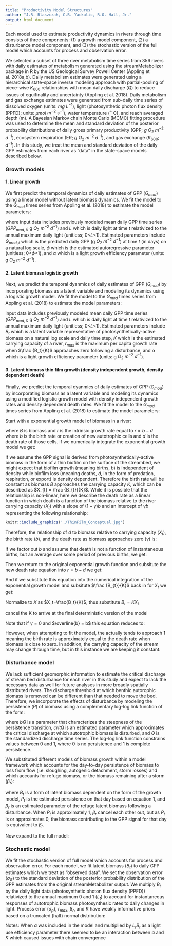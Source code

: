 ```yaml
---
title: "Productivity Model Structures"
author: "J.R. Blaszczak, C.B. Yackulic, R.O. Hall, Jr."
output: html_document
---
```



Each model used to estimate productivity dynamics in rivers through time consists of three components: (1) a growth model component, (2) a disturbance model component, and (3) the stochastic version of the full model which accounts for process and observation error.

We selected a subset of three river metabolism time series from 356 rivers with daily estimates of metabolism generated using the streamMetabolizer package in R by the US Geological Survey Powell Center (Appling et al. 2018a,b). Daily metabolism estimates were generated using a hierarchical state-space inverse modeling approach with partial-pooling of piece-wise $K_{600}$ relationships with mean daily discharge ($Q$) to reduce issues of equifinality and uncertainty (Appling et al. 2018). Daily metabolism and gas exchange estimates were generated from sub-daily time series of dissolved oxygen (units: $mg$ $L^{-1}$), light (photosynthetic photon flux density (PPFD); units: $\mu mol$ $m^{-2}$ $s^{-1}$), water temperature ($^\circ$ C), and reach averaged depth (m). A Bayesian Markov chain Monte Carlo (MCMC) fitting procedure was used to determine the mean and standard deviation of the posterior probability distributions of daily gross primary productivity (GPP; $g$ $O_{2}$ $m^{-2}$ $d^{-1}$),  ecosystem respiration (ER; $g$ $O_{2}$ $m^{-2}$ $d^{-1}$), and gas exchange ($K_{600}$; $d^{-1}$). In this study, we treat the mean and standard deviation of the daily GPP estimates from each river as "data" in the state-space models described below.


### Growth models
<div style="margin-bottom:20px;">
</div>
#### 1. Linear growth
We first predict the temporal dynamics of daily estimates of GPP ($G_{mod}$) using a linear model without latent biomass dynamics. We fit the model to the $G_{mod}$ times series from Appling et al. (2018) to estimate the model parameters:

\begin{equation} 
G_{pred,t} = \phi G_{pred,(t-\triangle t)} + \alpha L_{t}
\end{equation}

\begin{equation} 
G_{mod,t} = e^{(G_{pred, t})}
\end{equation}

where input data includes previously modeled mean daily GPP time series ($GPP_{mod,t}$; g $O_2$ $m^{-2}$ $d^{-1}$) and $L$ which is daily light at time $t$ relativized to the annual maximum daily light (unitless; 0<$L$<1). Estimated parameters include $G_{pred,t}$ which is the predicted daily GPP (g $O_2$ $m^{-2}$ $d^{-1}$) at time $t$ (in days) on a natural log scale, $\phi$ which is the estimated autoregressive parameter (unitless; 0<$\phi$<1), and $\alpha$ which is a light growth efficiency parameter (units: g $O_2$ $m^{-2}$ $d^{-1}$). 

<div style="margin-bottom:20px;">
</div>
#### 2. Latent biomass logistic growth
Next, we predict the temporal dyanmics of daily estimates of GPP ($G_{mod}$) by incorporating biomass as a latent variable and modeling its dynamics using a logistic growth model. We fit the model to the $G_{mod}$ times series from Appling et al. (2018) to estimate the model parameters:

\begin{equation}
    B_{t} = B_{(t-\triangle t)} e^{r_{max}B_{(t-\triangle t)}(1-\frac{B_{(t-\triangle t)}}{K})}
\end{equation}

\begin{equation}
    G_{mod,t} = \alpha L_{t} e^{B_{t}}
\end{equation}

input data includes previously modeled mean daily GPP time series ($GPP_{mod,t}$; g $O_2$ $m^{-2}$ $d^{-1}$) and $L$ which is daily light at time $t$ relativized to the annual maximum daily light (unitless; 0<$L$<1). Estimated parameters include $B_{t}$ which is a latent variable representative of photosynthetically-active biomass on a natural log scale and daily time step, $K$ which is the estimated carrying capacity of a river, $r_{max}$ is the maximum per capita growth rate when $\frac {B_t}{K}$ approaches zero following a disturbance, and $\alpha$ which is a light growth efficiency parameter (units: g $O_2$ $m^{-2}$ $d^{-1}$).

<div style="margin-bottom:20px;">
</div>
#### 3. Latent biomass thin film growth (density independent growth, density dependent death)
Finally, we predict the temporal dyanmics of daily estimates of GPP ($G_{mod}$) by incorporating biomass as a latent variable and modeling its dynamics using a modified logistic growth model with density independent growth rates and density dependent death rates. We fit the model to the $G_{mod}$ times series from Appling et al. (2018) to estimate the model parameters:

Start with a exponential growth model of biomass in a river:

\begin{equation}
\frac {dB}{dt} = rB 
\end{equation}

where $B$ is biomass and $r$ is the intrinsic growth rate equal to $r = b - d$ where $b$ is the birth rate or creation of new autotrophic cells and $d$ is the death rate of those cells. If we numerically integrate the exponential growth model we get:

\begin{equation}
B_t = B_{t-1} + rB_{t-1}
\end{equation}

If we assume the GPP signal is derived from photosynthetically-active biomass in the form of a thin biofilm on the surface of the streambed, we might expect that biofilm growth (meaning births, $b$) is independent of density while biofilm loss (meaning deaths, $d$, in the form of predation, respiration, or export) is density dependent. Therefore the birth rate will be constant as biomass $B$ approaches the carrying capacity $K$, which can be described as $X_{t} = \frac {B_{t}}{K}$. While it is possible that the relationship is non-linear, here we describe the death rate as a linear function in which death is a function of the biomass relative to the river carrying capacity ($X_{t}$) with a slope of  $(1-\gamma)b$ and an intercept of $\gamma b$ representing the following relationship:

```r
knitr::include_graphics('./ThinFilm_Conceptual.jpg')
```

Therefore, the relationship of $d$ to biomass relative to carrying capacity ($X_t$), the birth rate ($b$), and the death rate as biomass approaches zero ($\gamma$) is:

\begin{equation}
d = b(1-\gamma)X + \gamma b
\end{equation}

If we factor out $b$ and assume that death is not a function of instantaneous births, but an average over some period of previous births, we get:

\begin{equation}
d = \overline {b}((1-\gamma)X_{t} + \gamma)
\end{equation}

Then we return to the original exponential growth function and subsitute the new death rate equation into $r = b - d$ we get:

\begin{equation}
r = b - \overline {b}((1-\gamma)X_t + \gamma) 
\end{equation}

And if we substitute this equation into the numerical integration of the exponential growth model and subsitute $\frac {B_{t}}{K}$ back in for $X_{t}$ we get:

\begin{equation}
B_t = B_{t-1} + B_{t-1}[b - \overline {b}(\gamma + (1-\gamma)\frac{B_{t-1}}{K})]
\end{equation}

Normalize to $X$ as $X_t=\frac{B_t}{K}$, thus substitute $B_t=KX_t$
\begin{equation}
KX_t = KX_{t-1}+KX_{t-1}(b-\bar b(\gamma + (1-\gamma) X_{t-1}))
\end{equation}

cancel the K to arrive at the final deterministic version of the model

\begin{equation}
X_t = X_{t-1}+X_{t-1}(b-\bar b(\gamma + (1-\gamma) X_{t-1}))
\end{equation}

Note that if $\gamma = 0$ and $\overline{b} = b$ this equation reduces to:

\begin{equation}
X_t = X_{t-1}+X_{t-1}(b-\bar b(0 + (1-0) X_{t-1}))
\end{equation}

\begin{equation}
X_t = X_{t-1}+X_{t-1}(b-\overline{b}X_{t-1})
\end{equation}

However, when attempting to fit the model, the \gamma actually tends to approach 1 meaning the birth rate is approximately equal to the death rate when biomass is close to zero. In addition, the carrying capacity of the stream may change through time, but in this instance we are keeping it constant.







### Disturbance model

We lack sufficient geomorphic information to estimate the critical discharge of stream bed disturbance for each river in this study and expect to lack the necessary data as well for future analyses in more broadly spatially distributed rivers. The discharge threshold at which benthic autorophic biomass is removed can be different than that needed to move the bed. Therefore, we incorporate the effects of disturbance by modeling the persistence ($P$) of biomass using a complementary log-log link function of the form:
\begin{equation}
    P_{t} = e^{-e^{bQ*(Q_{t} - critQ)}}
\end{equation}

where $bQ$ is a parameter that characterizes the steepness of the persistence transition, $critQ$ is an estimated parameter which approximates the critical discharge at which autotrophic biomass is disturbed, and $Q$ is the standardized discharge time series. The log-log link function constrains values between 0 and 1, where 0 is no persistence and 1 is complete persistence.

We substituted different models of biomass growth within a model framework which accounts for the day-to-day persistence of biomass to loss from flow (i.e. sloughing, autogenic detachment, storm losses) and which accounts for refuge biomass, or the biomass remaining after a storm ($\beta_r$):

\begin{equation}
B_t = P_t (f(B_{t-1}, K, r_{max})-\beta_r) + \beta_r
\end{equation}

where $B_{t}$ is a form of latent biomass dependent on the form of the growth model, $P_{t}$ is the estimated persistence on that day based on equation 1, and $\beta_r$ is an estimated parameter of the refuge latent biomass following a disturbance. When $P_{t}$ is approximately 1, $\beta_r$ cancel each other out, but as $P_{t}$ is or approximates 0, the biomass contributing to the GPP signal for that day is equivalent to $\beta_r$.

Now expand to the full model:

\begin{equation}
B_t = P_t (B_{t-1} + r_{max}B_{t-1}(1-\frac{B_{t-1}}{K})-\beta_r) + \beta_r
\end{equation}


### Stochastic model
We fit the stochastic version of full model which accounts for process and observation error. For each model, we fit latent biomass ($B_{t}$) to daily GPP estimates which we treat as "observed data". We set the observation error ($\sigma_{G}$) to the standard deviation of the posterior probability distribution of the GPP estimates from the original streamMetabolizer output. We multiply $B_t$ by the daily light data (photosynthetic photon flux density (PPFD)) relativized to the annual maximum 0 and 1 ($L_t$) to account for instantaneous responses of autotrophic biomass photosynthesic rates to daily changes in light. Process error ($\sigma_{p}$), $r_{max}$, $\beta_r$, and $K$ have weakly informative priors based on a truncated (half) normal distribution:

\begin{equation}
B_{t} \sim N(P_{t}(B_{t-1} + r_{max}B_{t-1}(1-\frac{B_{t-1}}{K})-\beta_r) + \beta_{r},\sigma_{p})
\end{equation}

\begin{equation}
G_{t} \sim (L_{t} B_{t}, \sigma_{G})
\end{equation}

\begin{equation}
\sigma_{p} \sim N(> 0, 0, 2)
\end{equation}

\begin{equation}
r_{max} \sim N(> 0, 0, 15)
\end{equation}

\begin{equation}
K \sim N(> 0, 0, 30)
\end{equation}

\begin{equation}
\beta_r \sim N(> 0, 0, 10)
\end{equation}



Notes: When $\alpha$ was included in the model and multiplied by $L_{t}B_t$ as a light use efficiency parameter there seemed to be an interaction between $\alpha$ and $K$ which caused issues with chain convergence

